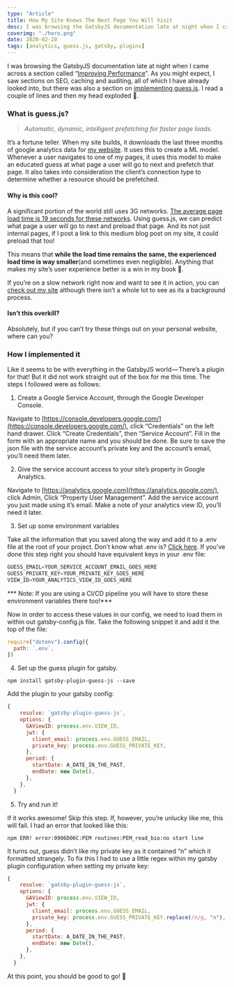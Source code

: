 ```yaml
---
type: "Article"
title: How My Site Knows The Next Page You Will Visit
desc: I was browsing the GatsbyJS documentation late at night when I came across a section called “Improving Performance ”. As you might expect, I saw sections on SEO, caching and auditing, all of which I have already looked into, but there was also a sect...
coverimg: "./hero.png"
date: 2020-02-20
tags: [analytics, guess.js, gatsby, plugins]
---
```


I was browsing the GatsbyJS documentation late at night when I came across a section called “[Improving Performance](https://www.gatsbyjs.org/docs/performance/)”. As you might expect, I saw sections on SEO, caching and auditing, all of which I have already looked into, but there was also a section on [implementing guess.js](https://www.gatsbyjs.org/docs/optimizing-site-performance-with-guessjs/). I read a couple of lines and then my head exploded 🤯.

### What is guess.js?


> _Automatic, dynamic, intelligent prefetching for faster page loads._

It’s a fortune teller. When my site builds, it downloads the last three months of google analytics data for [my website](https://sld.codes/). It uses this to create a ML model. Whenever a user navigates to one of my pages, it uses this model to make an educated guess at what page a user will go to next and prefetch that page. It also takes into consideration the client’s connection type to determine whether a resource should be prefetched.

#### Why is this cool?

A significant portion of the world still uses 3G networks. [The average page load time is 19 seconds for these networks](https://web.archive.org/web/20160908152245/https://www.doubleclickbygoogle.com/articles/mobile-speed-matters/). Using guess.js, we can predict what page a user will go to next and preload that page. And its not just internal pages, if I post a link to this medium blog post on my site, it could preload that too!

This means that **while the load time remains the same, the experienced load time is way smaller**(and sometimes even negligible). Anything that makes my site’s user experience better is a win in my book 🎉.

If you’re on a slow network right now and want to see it in action, you can [check out my site](https://sld.codes/) although there isn’t a whole lot to see as its a background process.

#### Isn’t this overkill?

Absolutely, but if you can’t try these things out on your personal website, where can you?

### How I implemented it

Like it seems to be with everything in the GatsbyJS world — There’s a plugin for that! But it did not work straight out of the box for me this time. The steps I followed were as follows:

 1. Create a Google Service Account, through the Google Developer Console.

Navigate to [https://console.developers.google.com/](https://console.developers.google.com/), click “Credentials” on the left hand drawer. Click “Create Credentials”, then “Service Account”. Fill in the form with an appropriate name and you should be done. Be sure to save the json file with the service account’s private key and the account’s email, you’ll need them later.

 2. Give the service account access to your site’s property in Google Analytics.

Navigate to [https://analytics.google.com](https://analytics.google.com/), click Admin, Click “Property User Management”. Add the service account you just made using it’s email. Make a note of your analytics view ID, you’ll need it later.

 3. Set up some environment variables

Take all the information that you saved along the way and add it to a .env file at the root of your project. Don’t know what .env is? [Click here](https://www.npmjs.com/package/dotenv). If you’ve done this step right you should have equivalent keys in your .env file:
```js
GUESS_EMAIL=YOUR_SERVICE_ACCOUNT_EMAIL_GOES_HERE  
GUESS_PRIVATE_KEY=YOUR_PRIVATE_KEY_GOES_HERE  
VIEW_ID=YOUR_ANALYTICS_VIEW_ID_GOES_HERE
```
*** Note: If you are using a CI/CD pipeline you will have to store these environment variables there too!***

Now in order to access these values in our config, we need to load them in within out gatsby-config.js file. Take the following snippet it and add it the top of the file:
```js
require("dotenv").config({  
  path: `.env`,  
})
```

 4. Set up the guess plugin for gatsby.

`npm install gatsby-plugin-guess-js --save`

Add the plugin to your gatsby config:
```js
{  
    resolve: `gatsby-plugin-guess-js`,  
    options: {  
      GAViewID: process.env.VIEW_ID,  
      jwt: {  
        client_email: process.env.GUESS_EMAIL,  
        private_key: process.env.GUESS_PRIVATE_KEY,  
      },  
      period: {  
        startDate: A_DATE_IN_THE_PAST,  
        endDate: new Date(),  
      },  
    },  
  }
  ```

 5. Try and run it!

If it works awesome! Skip this step. If, however, you’re unlucky like me, this will fail. I had an error that looked like this:

`npm ERR! error:0906D06C:PEM routines:PEM_read_bio:no start line`

It turns out, guess didn’t like my private key as it contained “n” which it formatted strangely. To fix this I had to use a little regex within my gatsby plugin configuration when setting my private key:
```js
{  
    resolve: `gatsby-plugin-guess-js`,  
    options: {  
      GAViewID: process.env.VIEW_ID,  
      jwt: {  
        client_email: process.env.GUESS_EMAIL,  
        private_key: process.env.GUESS_PRIVATE_KEY.replace(/n/g, "n"),  
      },  
      period: {  
        startDate: A_DATE_IN_THE_PAST,  
        endDate: new Date(),  
      },  
    },  
  }
```
 At this point, you should be good to go! 🚀
